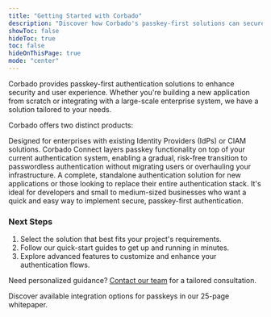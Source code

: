 ```yaml
---
title: "Getting Started with Corbado"
description: "Discover how Corbado's passkey-first solutions can secure and streamline your application's authentication."
showToc: false
hideToc: true
toc: false
hideOnThisPage: true
mode: "center"
---
```


Corbado provides passkey-first authentication solutions to enhance security and user experience. Whether you're building a new application from scratch or integrating with a large-scale enterprise system, we have a solution tailored to your needs.

Corbado offers two distinct products:

<CardGroup>
<Card title="Corbado Connect: Enterprise Passkey Integration" icon="building" href="/corbado-connect/overview">
  Designed for enterprises with existing Identity Providers (IdPs) or CIAM solutions. Corbado Connect layers passkey functionality on top of your current authentication system, enabling a gradual, risk-free transition to passwordless authentication without migrating users or overhauling your infrastructure.
</Card>
<Card title="Corbado Complete: Passkey-First Identity Platform" icon="laptop-code" href="/corbado-complete/overview">
  A complete, standalone authentication solution for new applications or those looking to replace their entire authentication stack. It's ideal for developers and small to medium-sized businesses who want a quick and easy way to implement secure, passkey-first authentication.
</Card>
</CardGroup>

### Next Steps

<ol>
  <li>Select the solution that best fits your project's requirements.</li>
  <li>Follow our quick-start guides to get up and running in minutes.</li>
  <li>Explore advanced features to customize and enhance your authentication flows.</li>
</ol>

<p>Need personalized guidance? <a href="https://corbado.com/contact">Contact our team</a> for a tailored consultation.</p>

<Card horizontal="true" title="Get Your Free Passkey Integration Options Whitepaper" icon="book" href="https://www.corbado.com/passkeys/integration">
Discover available integration options for passkeys in our 25-page whitepaper.
</Card>